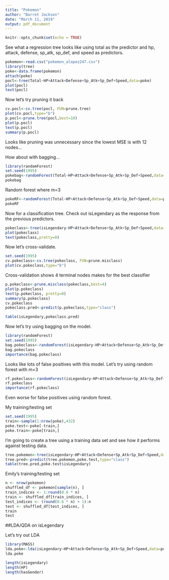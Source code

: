 ```yaml
---
title: "Pokemon"
author: "Barret Jackson"
date: "March 11, 2019"
output: pdf_document
---
```


```r
knitr::opts_chunk$set(echo = TRUE)
```
See what a regression tree looks like using total as the predictor and hp, attack, defense, sp_atk, sp_def, and speed as predictors.
```r
pokemon<-read.csv("pokemon_alopez247.csv")
library(tree)
poke<-data.frame(pokemon)
attach(poke)
pocl<-tree(Total~HP+Attack+Defense+Sp_Atk+Sp_Def+Speed,data=poke)
plot(pocl)
text(pocl)
```

Now let's try pruning it back

```r
cv.pocl<-cv.tree(pocl, FUN=prune.tree)
plot(cv.pocl,type="b")
p.pocl<-prune.tree(pocl,best=10)
plot(p.pocl)
text(p.pocl)
summary(p.pocl)
```

Looks like pruning was unnecessary since the lowest MSE is with 12 nodes...

How about with bagging...

```r
library(randomForest)
set.seed(1995)
pokebag<-randomForest(Total~HP+Attack+Defense+Sp_Atk+Sp_Def+Speed,data=poke,mtry=6,importance=FALSE)
pokebag
```
Random forest where m=3
```r
pokeRF<-randomForest(Total~HP+Attack+Defense+Sp_Atk+Sp_Def+Speed,data=poke,mtry=3,importance=TRUE)
pokeRF
```
Now for a classification tree. Check out isLegendary as the response from the previous predictors.

```r
pokeclass<-tree(isLegendary~HP+Attack+Defense+Sp_Atk+Sp_Def+Speed,data=poke)
plot(pokeclass)
text(pokeclass,pretty=0)
```

Now let's cross-validate.
```r
set.seed(1995)
cv.pokeclass<-cv.tree(pokeclass, FUN=prune.misclass)
plot(cv.pokeclass,type="b")
```
Cross-validation shows 4 terminal nodes makes for the best classifier
```r
p.pokeclass<-prune.misclass(pokeclass,best=4)
plot(p.pokeclass)
text(p.pokeclass, pretty=0)
summary(p.pokeclass)
cv.pokeclass
pokeclass.pred<-predict(p.pokeclass,type="class")

table(isLegendary,pokeclass.pred)
```


Now let's try using bagging on the model.
```r
library(randomForest)
set.seed(1995)
bag.pokeclass<-randomForest(isLegendary~HP+Attack+Defense+Sp_Atk+Sp_Def+Speed,data=poke,mtry=6,importance=TRUE)
bag.pokeclass
importance(bag.pokeclass)
```

Looks like lots of false positives with this model. Let's try using random forest with m=3

```r
rf.pokeclass<-randomForest(isLegendary~HP+Attack+Defense+Sp_Atk+Sp_Def+Speed,data=poke,mtry=3,importance=TRUE)
rf.pokeclass
importance(rf.pokeclass)
```

Even worse for false positives using random forest.

My training/testing set
```r
set.seed(1995)
train<-sample(1:nrow(poke),432)
poke.test<-poke[-train,]
poke.train<-poke[train,]
```
I'm going to create a tree using a training data set and see how it performs against testing data.
```r
tree.pokemon<-tree(isLegendary~HP+Attack+Defense+Sp_Atk+Sp_Def+Speed,data=poke.train)
tree.pred<-predict(tree.pokemon,poke.test,type="class")
table(tree.pred,poke.test$isLegendary)
```


Emily's training/testing set
```r
n <- nrow(pokemon)
shuffled_df <- pokemon[sample(n), ]
train_indices <- 1:round(0.6 * n)
train <- shuffled_df[train_indices, ]
test_indices <- (round(0.6 * n) + 1):n
test <- shuffled_df[test_indices, ]
train
test
```

##LDA/QDA on isLegendary

Let's try out LDA

```r
library(MASS)
lda.poke<-lda(isLegendary~HP+Attack+Defense+Sp_Atk+Sp_Def+Speed,data=poke.train)
lda.poke
```


```r
length(isLegendary)
length(HP)
length(hasGender)
```